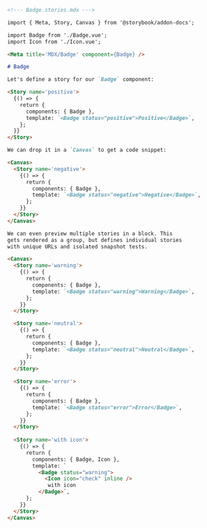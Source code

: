 ```md
<!--- Badge.stories.mdx --->

import { Meta, Story, Canvas } from '@storybook/addon-docs';

import Badge from './Badge.vue';
import Icon from './Icon.vue';

<Meta title='MDX/Badge' component={Badge} />

# Badge

Let's define a story for our `Badge` component:

<Story name='positive'>
  {() => {
    return {
      components: { Badge },
      template: `<Badge status="positive">Positive</Badge>`,
    };
  }}
</Story>

We can drop it in a `Canvas` to get a code snippet:

<Canvas>
  <Story name='negative'>
    {() => {
      return {
        components: { Badge },
        template: `<Badge status="negative">Negative</Badge>`,
      };
    }}
  </Story>
</Canvas>

We can even preview multiple stories in a block. This
gets rendered as a group, but defines individual stories
with unique URLs and isolated snapshot tests.

<Canvas>
  <Story name='warning'>
    {() => {
      return {
        components: { Badge },
        template: `<Badge status="warning">Warning</Badge>`,
      };
    }}
  </Story>

  <Story name='neutral'>
    {() => {
      return {
        components: { Badge },
        template: `<Badge status="neutral">Neutral</Badge>`,
      };
    }}
  </Story>

  <Story name='error'>
    {() => {
      return {
        components: { Badge },
        template: `<Badge status="error">Error</Badge>`,
      };
    }}
  </Story>
  
  <Story name='with icon'>
    {() => {
      return {
        components: { Badge, Icon },
        template: `
          <Badge status="warning">
            <Icon icon="check" inline />
             with icon
          </Badge>`,
      };
    }}
  </Story>
</Canvas>
```